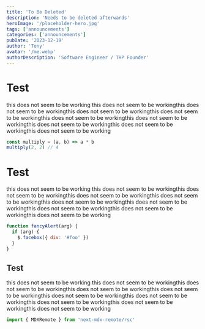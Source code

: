```yaml
---
title: 'To Be Deleted'
description: 'Needs to be deleted afterwards'
heroImage: '/placeholder-hero.jpg'
tags: ['announcements']
categories: ['announcements']
pubDate: '2023-12-19'
author: 'Tony'
avatar: '/me.webp'
authorDescription: 'Software Engineer / THP Founder'
---
```


# Test

this does not seem to be working this does not seem to be workingthis does not seem to be workingthis does not seem to be workingthis does not seem to be workingthis does not seem to be workingthis does not seem to be workingthis does not seem to be workingthis does not seem to be workingthis does not seem to be working

```js showLineNumbers={true} title="multiply.js" {1}
const multiply = (a, b) => a * b
multiply(2, 2) // 4
```

# Test

this does not seem to be working this does not seem to be workingthis does not seem to be workingthis does not seem to be workingthis does not seem to be workingthis does not seem to be workingthis does not seem to be workingthis does not seem to be workingthis does not seem to be workingthis does not seem to be working

```js showLineNumbers title="multiply.js" {1-2}
function fancyAlert(arg) {
  if (arg) {
    $.facebox({ div: '#foo' })
  }
}
```

## Test

this does not seem to be working this does not seem to be workingthis does not seem to be workingthis does not seem to be workingthis does not seem to be workingthis does not seem to be workingthis does not seem to be workingthis does not seem to be workingthis does not seem to be workingthis does not seem to be working

```js
import { MDXRemote } from 'next-mdx-remote/rsc'
```
